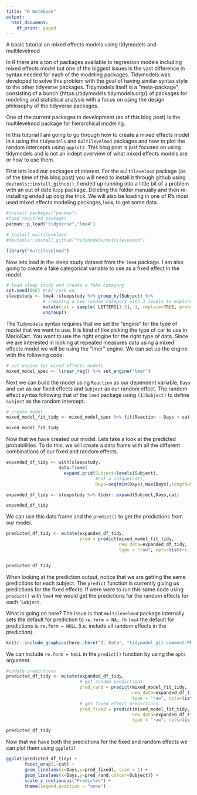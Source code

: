 ```yaml
---
title: "R Notebook"
output:
  html_document:
    df_print: paged
---
```


A basic tutorial on mixed effects models using tidymodels and multilevelmod


In R there are a ton of packages available to regression models including mixed effects model but one of the biggest issues is the vast difference in syntax needed for each of the modeling packages. Tidymodels was developed to solve this problem with the goal of having similar syntax style to the other tidyverse packages. Tidymodels itself is a "meta-package" consisting of a bunch {https://tidymodels.tidymodels.org/} of packages for modeling and statistical analysis with a focus on using the design philosophy of the tidyverse packages.  

One of the current packages in development (as of this blog post) is the multilevelmod package for hierarchical modeling. 

In this tutorial I am going to go through how to create a mixed effects model in ```R``` using the ```tidymodels``` and ```multilevelmod``` packages and how to plot the random intercepts using ```ggplot2```. This blog post is just focused on using tidymodels and is not an indept overview of what mixed effects models are or how to use them. 



First lets load our packages of interest. For the ```multilevelmod``` package (as of the time of this blog post) you will need to install it through github using ```devtools::install_github()```. I ended up running into a little bit of a problem with an out of date ```Rcpp``` package. Deleting the folder manually and then re-installing ended up doig the trick. We will also be loading in one of R's most used mixed effects modeling packages,```lme4```, to get some data.
```r
#install.packages("pacman")
#load required packages
pacman::p_load("tidyverse","lme4")

# install multilevelmod
#devtools::install_github("tidymodels/multilevelmod")

library("multilevelmod")
```


Now lets load in the sleep study dataset from the ```lme4``` package. I am also going to create a fake categorical variable to use as a fixed effect in the model. 

```r
# load sleep study and create a fake category
set.seed(666) #\m/ rock on
sleepstudy <- lme4::sleepstudy %>% group_by(Subject) %>% 
              # creating a new random category with 3 levels to explore group effects
              mutate(cat = sample( LETTERS[1:3], 1, replace=TRUE, prob=c(0.25, 0.50, 0.25))) %>%
              ungroup()

```


The ```Tidymodels``` syntax requires that we set the "engine" for the type of model that we want to use. It is kind of like picking the type of car to use in MarioKart. You want to use the right engine for the right type of data. Since we are interested in looking at repeated measures data using a mixed effects model we will be using the "lmer" engine. We can set up the engine with the following code:

```r

# set engine for mixed effects models
mixed_model_spec <- linear_reg() %>% set_engine("lmer")

```


Next we can build the model using ```Reaction``` as our dependent variable, ```Days``` and ```cat``` as our fixed effects and ```Subject``` as our random effect. The random effect syntax following that of the ```lme4``` package using ```(1|Subject)``` to define ```Subject``` as the random intercept.  

```r

# create model
mixed_model_fit_tidy <- mixed_model_spec %>% fit(Reaction ~ Days + cat + (1 | Subject), data = sleepstudy)

mixed_model_fit_tidy

```



Now that we have created our model. Lets take a look at the predicted probabilities. To do this, we will create a data frame with all the different combinations of our fixed and random effects.

```r

expanded_df_tidy <- with(sleepstudy,
                    data.frame(
                      expand.grid(Subject=levels(Subject),
                                  #cat = unique(cat),
                                  Days=seq(min(Days),max(Days),length=51))))

expanded_df_tidy <- sleepstudy %>% tidyr::expand(Subject,Days,cat)

expanded_df_tidy
```



We can use this data frame and the ```predict()``` to get the predictions from our model. 
```r
predicted_df_tidy <- mutate(expanded_df_tidy,
                            pred = predict(mixed_model_fit_tidy,
                                           new_data=expanded_df_tidy, 
                                           type = "raw", opts=list(re.form=NA)))


predicted_df_tidy


```

When looking at the prediction output, notice that we are getting the same predictions for each subject. The ```predict``` function is currently giving us predictions for the fixed effects. If were were to run this same code using ```predict()``` with ```lme4``` we would get the predictions for the random effects for each ```Subject``. 


What is going on here? The issue is that ```multilevelmod``` package internally sets the default for prediction to ```re.form = NA;```. In ```lme4``` the default for predictions is ```re.form = NULL``` (i.e. include all random effects in the prediction). 

```r

knitr::include_graphics(here::here("2. Data", "tidymodel_git_comment.PNG"))

```


We can include  ```re.form = NULL``` in the ```predict()``` function by using the ```opts``` argument. 

```r
#update predictions
predicted_df_tidy <- mutate(expanded_df_tidy,
                            # get random predictions
                            pred_rand = predict(mixed_model_fit_tidy,
                                                new_data=expanded_df_tidy, 
                                                type = "raw", opts=list(re.form=NULL)),
                            # get fixed effect predictions
                            pred_fixed = predict(mixed_model_fit_tidy,
                                                new_data=expanded_df_tidy, 
                                                type = "raw", opts=list(re.form=NA)))

predicted_df_tidy

```


Now that we have both the predictions for the fixed and random effects we can plot them using ```ggplot2```! 

```r
ggplot(predicted_df_tidy) +
       facet_wrap(.~cat) + 
       geom_line(aes(x=Days,y=pred_fixed), size = 1) + 
       geom_line(aes(x=Days,y=pred_rand,colour=Subject)) +
       scale_y_continuous("Predicted") + 
       theme(legend.position = "none")


```

















